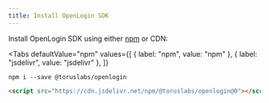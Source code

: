 ```yaml
---
title: Install OpenLogin SDK
---
```



Install OpenLogin SDK using either
[npm](https://www.npmjs.com/package/@toruslabs/openlogin) or CDN:

<Tabs
  defaultValue="npm"
  values={[
    { label: "npm", value: "npm" },
    { label: "jsdelivr", value: "jsdelivr" },
  ]}
>
<TabItem value="npm">

```shell
npm i --save @toruslabs/openlogin
```

</TabItem>

<TabItem value="jsdelivr">

```html
<script src="https://cdn.jsdelivr.net/npm/@toruslabs/openlogin@0"></script>
```

</TabItem>

</Tabs>
